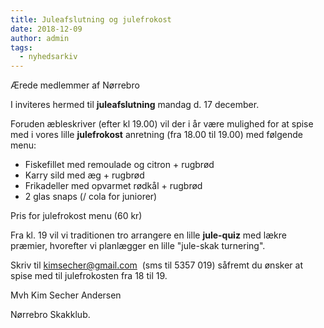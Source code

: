 ```yaml
---
title: Juleafslutning og julefrokost
date: 2018-12-09
author: admin
tags:
  - nyhedsarkiv
---
```


Ærede medlemmer af Nørrebro

I inviteres hermed til **juleafslutning** mandag d. 17 december.

Foruden æbleskriver (efter kl 19.00) vil der i år være mulighed for at spise med i vores lille **julefrokost** anretning (fra 18.00 til 19.00) med følgende menu:

- Fiskefillet med remoulade og citron + rugbrød
- Karry sild med æg + rugbrød
- Frikadeller med opvarmet rødkål + rugbrød
- 2 glas snaps (/ cola for juniorer)

Pris for julefrokost menu (60 kr)

Fra kl. 19 vil vi traditionen tro arrangere en lille **jule-quiz** med lækre præmier, hvorefter vi planlægger en lille "jule-skak turnering".

Skriv til kimsecher@gmail.com  (sms til 5357 019) såfremt du ønsker at spise med til julefrokosten fra 18 til 19.

Mvh Kim Secher Andersen

Nørrebro Skakklub.
